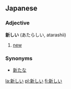 == Japanese ==
===Adjective===
'''新しい''' (あたらしい, atarashii)

# [[new]]

===Synonyms===
*[[新たな]]

[[la:新しい]]
[[pl:新しい]]
[[fi:新しい]]
